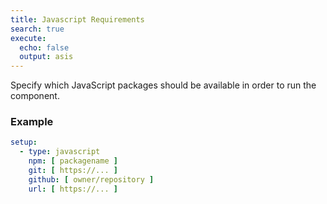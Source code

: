 ```yaml
---
title: Javascript Requirements
search: true
execute:
  echo: false
  output: asis
---
```


Specify which JavaScript packages should be available in order to run the component.

### Example

```yaml
setup:
  - type: javascript
    npm: [ packagename ]
    git: [ https://... ]
    github: [ owner/repository ]
    url: [ https://... ]

```



